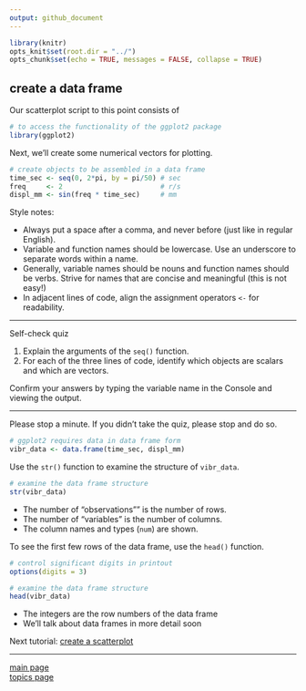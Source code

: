 ```yaml
---
output: github_document
---
```


```r
library(knitr)
opts_knit$set(root.dir = "../")
opts_chunk$set(echo = TRUE, messages = FALSE, collapse = TRUE)
```

## create a data frame 

Our scatterplot script to this point consists of

```r
# to access the functionality of the ggplot2 package 
library(ggplot2)
```

Next, we'll create some numerical vectors for plotting. 

```r
# create objects to be assembled in a data frame
time_sec <- seq(0, 2*pi, by = pi/50) # sec
freq     <- 2                        # r/s
displ_mm <- sin(freq * time_sec)     # mm
```

Style notes: 

- Always put a space after a comma, and never before (just like in regular English).
- Variable and function names should be lowercase. Use an underscore to separate words within a name. 
- Generally, variable names should be nouns and function names should be verbs. Strive for names that are concise and meaningful (this is not easy!)
- In adjacent lines of code, align the assignment operators `<-` for readability. 

---

Self-check quiz

1. Explain the arguments of the `seq()` function.  
2. For each of the three lines of code, identify which objects are scalars and which are vectors.  

Confirm your answers by typing the variable name in the Console and viewing the output. 

---

Please stop a minute. If you didn't take the quiz, please stop and do so. 



```r
# ggplot2 requires data in data frame form
vibr_data <- data.frame(time_sec, displ_mm)
```

Use the `str()` function to examine the structure of `vibr_data`. 

```r
# examine the data frame structure
str(vibr_data)
```

- The number of "observations"" is the number of rows. 
- The number of "variables" is the number of columns. 
- The column names and types (`num`) are shown. 

To see the first few rows of the data frame, use the `head()` function. 

```r
# control significant digits in printout
options(digits = 3) 

# examine the data frame structure
head(vibr_data)
```

- The integers are the row numbers of the data frame 
- We'll talk about data frames in more detail soon  







Next tutorial: [create a scatterplot](tut-0304_create-scatterplot.md)

---

[main page](../README.md)<br> 
[topics page](../README-by-topic.md)
